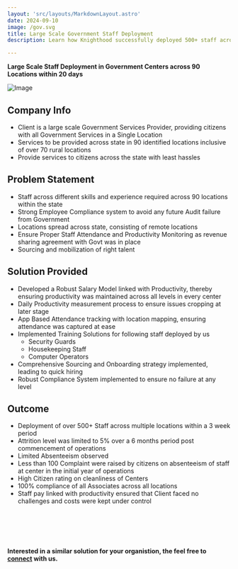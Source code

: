 ```yaml
---
layout: 'src/layouts/MarkdownLayout.astro'
date: 2024-09-10
image: /gov.svg
title: Large Scale Government Staff Deployment
description: Learn how Knighthood successfully deployed 500+ staff across 90 locations in just 20 days

---
```




**Large Scale Staff Deployment in Government Centers across 90 Locations within 20 days**

![Image](/gov.svg)

## Company Info

* Client is a large scale Government Services Provider, providing citizens with all Government Services in a Single Location
* Services to be provided across state in 90 identified locations inclusive of over 70 rural locations
* Provide services to citizens across the state with least hassles

## Problem Statement

* Staff across different skills and experience required across 90 locations within the state
* Strong Employee Compliance system to avoid any future Audit failure from Government 
* Locations spread across state, consisting of remote locations 
* Ensure Proper Staff Attendance and Productivity Monitoring as revenue sharing agreement with Govt was in place
* Sourcing and mobilization of right talent

## Solution Provided

* Developed a Robust Salary Model linked with Productivity, thereby ensuring productivity was maintained across all levels in every center
* Daily Productivity measurement process to ensure issues cropping at later stage
* App Based Attendance tracking with location mapping, ensuring attendance was captured at ease
* Implemented Training Solutions for following staff deployed by us
    - Security Guards
    - Housekeeping Staff
    - Computer Operators
* Comprehensive Sourcing and Onboarding strategy implemented, leading to quick hiring
* Robust Compliance System implemented to ensure no failure at any level 


## Outcome

* Deployment of over 500+ Staff across multiple locations within a 3 week period
* Attrition level was limited to 5% over a 6 months period post commencement of operations
* Limited Absenteeism observed
* Less than 100 Complaint were raised by citizens on absenteeism of staff at center in the initial year of operations
* High Citizen rating on cleanliness of Centers
* 100% compliance of all Associates across all locations
* Staff pay linked with productivity ensured that Client faced no challenges and costs were kept under control 

<br></br>
<br></br>

**Interested in a similar solution for your organistion, the feel free to [connect](/contact) with us.**
